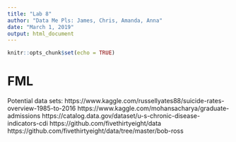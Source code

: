 ---
title: "Lab 8"
author: "Data Me Pls: James, Chris, Amanda, Anna"
date: "March 1, 2019"
output: html_document
---

```{r setup, include=FALSE}
knitr::opts_chunk$set(echo = TRUE)
```

# FML
Potential data sets:
https://www.kaggle.com/russellyates88/suicide-rates-overview-1985-to-2016
https://www.kaggle.com/mohansacharya/graduate-admissions
https://catalog.data.gov/dataset/u-s-chronic-disease-indicators-cdi
https://github.com/fivethirtyeight/data
https://github.com/fivethirtyeight/data/tree/master/bob-ross 
